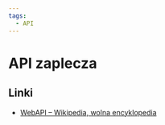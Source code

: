 ```yaml
---
tags:
  - API
---
```


# API zaplecza

## Linki

- [WebAPI – Wikipedia, wolna encyklopedia](https://pl.wikipedia.org/wiki/WebAPI)
